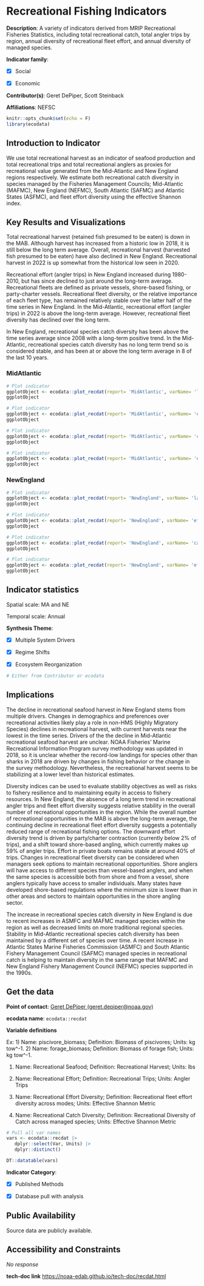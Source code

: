 # Recreational Fishing Indicators {#recdat}

**Description**: A variety of indicators derived from MRIP Recreational Fisheries Statistics, including total recreational catch, total angler trips by region, annual diversity of recreational fleet effort, and annual diversity of managed species.

**Indicator family**: 

- [X] Social
- [X] Economic


**Contributor(s)**: Geret DePiper, Scott Steinback

**Affiliations**: NEFSC

```{r echo=FALSE}
knitr::opts_chunk$set(echo = F)
library(ecodata)
```
## Introduction to Indicator
We use total recreational harvest as an indicator of seafood production and total recreational trips and total recreational anglers as proxies for recreational value generated from the Mid-Atlantic and New England regions respectively. We estimate both recreational catch diversity in species managed by the Fisheries Management Councils; Mid-Atlantic (MAFMC), New England (NEFMC), South Atlantic (SAFMC) and Atlantic States (ASFMC), and fleet effort diversity using the effective Shannon index.

## Key Results and Visualizations
Total recreational harvest (retained fish presumed to be eaten) is down in the MAB. Although harvest has increased from a historic low in 2018, it is still below the long term average. Overall, recreational harvest (harvested fish presumed to be eaten) have also declined in New England. Recreational harvest in 2022 is up somewhat from the historical low seen in 2020.

Recreational effort (angler trips) in New England increased during 1980-2010, but has since declined to just around the long-term average. Recreational fleets are defined as private vessels, shore-based fishing, or party-charter vessels. Recreational fleet diversity, or the relative importance of each fleet type, has remained relatively stable over the latter half of the time series in New England. In the Mid-Atlantic, recreational effort (angler trips) in 2022 is above the long-term average. However, recreational fleet diversity has declined over the long term. 

In New England, recreational species catch diversity has been above the time series average since 2008 with a long-term positive trend. In the Mid-Atlantic, recreational species catch diversity has no long term trend so is considered stable, and has been at or above the long term average in 8 of the last 10 years.

### MidAtlantic

```{r plot_recdatMidAtlanticlandings}
# Plot indicator
ggplotObject <- ecodata::plot_recdat(report= 'MidAtlantic', varName= 'landings',n=10)
ggplotObject
```

```{r plot_recdatMidAtlanticeffortdiversity}
# Plot indicator
ggplotObject <- ecodata::plot_recdat(report= 'MidAtlantic', varName= 'effortdiversity',n=10)
ggplotObject
```

```{r plot_recdatMidAtlanticcatchdiversity}
# Plot indicator
ggplotObject <- ecodata::plot_recdat(report= 'MidAtlantic', varName= 'catchdiversity',n=10)
ggplotObject
```

```{r plot_recdatMidAtlanticeffort}
# Plot indicator
ggplotObject <- ecodata::plot_recdat(report= 'MidAtlantic', varName= 'effort',n=10)
ggplotObject
```

### NewEngland

```{r plot_recdatNewEnglandlandings}
# Plot indicator
ggplotObject <- ecodata::plot_recdat(report= 'NewEngland', varName= 'landings',n=10)
ggplotObject
```

```{r plot_recdatNewEnglandeffortdiversity}
# Plot indicator
ggplotObject <- ecodata::plot_recdat(report= 'NewEngland', varName= 'effortdiversity',n=10)
ggplotObject
```

```{r plot_recdatNewEnglandcatchdiversity}
# Plot indicator
ggplotObject <- ecodata::plot_recdat(report= 'NewEngland', varName= 'catchdiversity',n=10)
ggplotObject
```

```{r plot_recdatNewEnglandeffort}
# Plot indicator
ggplotObject <- ecodata::plot_recdat(report= 'NewEngland', varName= 'effort',n=10)
ggplotObject
```


## Indicator statistics 
Spatial scale: MA and NE

Temporal scale: Annual

**Synthesis Theme**:

- [X] Multiple System Drivers
- [X] Regime Shifts
- [X] Ecosystem Reorganization


```{r autostats_recdat}
# Either from Contributor or ecodata
```

## Implications
The decline in recreational seafood harvest in New England stems from multiple drivers. Changes in demographics and preferences over recreational activities likely play a role in non-HMS (Highly Migratory Species) declines in recreational harvest, with current harvests near the lowest in the time series. Drivers of the the decline in Mid-Atlantic recreational seafood harvest are unclear. NOAA Fisheries’ Marine Recreational Information Program survey methodology was updated in 2018, so it is unclear whether the record-low landings for species other than sharks in 2018 are driven by changes in fishing behavior or the change in the survey methodology. Nevertheless, the recreational harvest seems to be stabilizing at a lower level than historical estimates.

Diversity indices can be used to evaluate stability objectives as well as risks to fishery resilience and to maintaining equity in access to fishery resources. In New England, the absence of a long term trend in recreational angler trips and fleet effort diversity suggests relative stability in the overall number of recreational opportunities in the region. While the overall number of recreational opportunities in the MAB is above the long-term average, the continuing decline in recreational fleet effort diversity suggests a potentially reduced range of recreational fishing options. The downward effort diversity trend is driven by party/charter contraction (currently below 2% of trips), and a shift toward shore-based angling, which currently makes up 59% of angler trips. Effort in private boats remains stable at around 40% of trips. Changes in recreational fleet diversity can be considered when managers seek options to maintain recreational opportunities. Shore anglers will have access to different species than vessel-based anglers, and when the same species is accessible both from shore and from a vessel, shore anglers typically have access to smaller individuals. Many states have developed shore-based regulations where the minimum size is lower than in other areas and sectors to maintain opportunities in the shore angling sector.

The increase in recreational species catch diversity in New England is due to recent increases in ASMFC and MAFMC managed species within the region as well as decreased limits on more traditional regional species. Stability in Mid-Atlantic recreational species catch diversity has been maintained by a different set of species over time. A recent increase in Atlantic States Marine Fisheries Commission (ASMFC) and South Atlantic Fishery Management Council (SAFMC) managed species in recreational catch is helping to maintain diversity in the same range that MAFMC and New England Fishery Management Council (NEFMC) species supported in the 1990s.

## Get the data

**Point of contact**: [Geret DePiper (geret.depiper@noaa.gov)](mailto:Geret DePiper (geret.depiper@noaa.gov)){.email}

**ecodata name**: `ecodata::recdat`

**Variable definitions**

Ex: 1) Name: piscivore_biomass; Definition: Biomass of piscivores; Units: kg tow^-1. 2) Name: forage_biomass; Definition: Biomass of forage fish; Units: kg tow^-1.  
1) Name: Recreational Seafood; Definition: Recreational Harvest; Units: lbs 2) Name: Recreational Effort; Definition: Recreational Trips; Units: Angler Trips 
3) Name: Recreational Effort Diversity; Definition: Recreational fleet effort diversity across modes; Units: Effective Shannon Metric 
4) Name: Recreational Catch Diversity; Definition: Recreational Diversity of Catch across managed species; Units: Effective Shannon Metric

```{r vars_recdat}
# Pull all var names
vars <- ecodata::recdat |>
   dplyr::select(Var, Units) |>
   dplyr::distinct()

DT::datatable(vars)
```
**Indicator Category**:

- [X] Published Methods
- [X] Database pull with analysis


## Public Availability

Source data are publicly available.

## Accessibility and Constraints

_No response_

**tech-doc link**
<https://noaa-edab.github.io/tech-doc/recdat.html>


